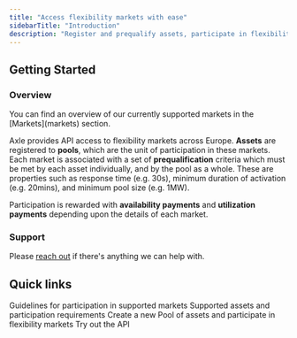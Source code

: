 ```yaml
---
title: "Access flexibility markets with ease"
sidebarTitle: "Introduction"
description: "Register and prequalify assets, participate in flexibility markets, and monetize. "
---
```


## Getting Started
### Overview

<Tip>
  You can find an overview of our currently supported markets in the [Markets](markets) section.
</Tip>

Axle provides API access to flexibility markets across Europe. **Assets** are registered to **pools**,
which are the unit of participation in these markets. Each market is associated with a set of **prequalification** criteria
which must be met by each asset individually, and by the pool as a whole. These are properties such as response time (e.g. 30s), minimum duration of 
activation (e.g. 20mins), and minimum pool size (e.g. 1MW).

Participation is rewarded with **availability payments**
and **utilization payments** depending upon the details of each market. 

### Support
Please [reach out](founders@axle.energy) if there's anything we can help with.

## Quick links
<CardGroup>
  <Card title="Markets" icon="globe" href="./markets">
    Guidelines for participation in supported markets
  </Card>
  <Card title="Assets" icon="car" href="./tutorial/register">
    Supported assets and participation requirements
  </Card>
  <Card title="Registering your first pool" icon="circle-play" href="./registering">
    Create a new Pool of assets and participate in flexibility markets
  </Card>
  <Card title="API Reference" icon="rectangle-terminal" href="./api-reference">
    Try out the API 
  </Card>
  
</CardGroup>

